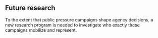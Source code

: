 ## Future research 

To the extent that public pressure campaigns shape agency decisions, a new research program is needed to investigate who exactly these campaigns mobilize and represent.